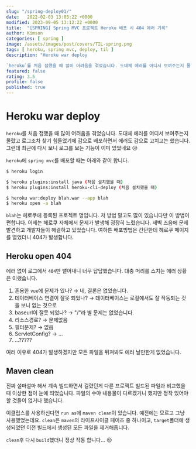 ```yaml
---
slug: "/spring-deploy01/"
date:   2022-02-03 13:05:22 +0000
modified: 2023-09-05 13:12:22 +0000
title:  "[SPRING] Spring MVC 프로젝트 Heroku 배포 시 404 에러 기록"
author: Kimson
categories: [ spring ]
image: /assets/images/post/covers/TIL-spring.png
tags: [ heroku, spring mvc, deploy, til ]
description: "Heroku war deploy

`heroku`를 처음 접했을 때 많이 어려움을 겪었습니다. 도대체 에러를 어디서 보여주는지 몰랐고 로그조차 찾기 힘들었기에 감으로 배포하면서 에러도 감으로 고치고는 했습니다. 그런데 최근에 다시 보니 로그를 보는 기능이 이미 있었네요 😥"
featured: false
rating: 3.5
profile: false
published: true
---
```


# Heroku war deploy

`heroku`를 처음 접했을 때 많이 어려움을 겪었습니다. 도대체 에러를 어디서 보여주는지 몰랐고 로그조차 찾기 힘들었기에 감으로 배포하면서 에러도 감으로 고치고는 했습니다. 그런데 최근에 다시 보니 로그를 보는 기능이 이미 있었네요 😥

`heroku`에 `spring mvc`를 배포할 때는 아래와 같이 합니다.

```bash
$ heroku login

$ heroku plugins:install java (처음 설치했을 때)
$ heroku plugins:install heroku-cli-deploy (처음 설치했을 때)

$ heroku war:deploy blah.war --app blah
$ heroku open -a blah
```

`blah`는 헤로쿠에 등록된 프로젝트 명입니다. 저 방법 말고도 많이 있습니다만 이 방법이 편합니다. 어제는 헤로쿠 자체에서 문제가 발생해 굉장히 느렸습니다. 새벽 즈음에 문제 발견하고 개발자들이 해결하고 있었습니다. 여하튼 배포방법은 간단한데 헤로쿠 페이지를 열었더니 404가 발생합니다.

## Heroku open 404

에러 없이 로그에서 `404`만 뱉어내니 너무 답답했습니다. 대충 머리를 스치는 에러 상황은 이랬습니다.

1. 혼용한 `vue`에 문제가 있나? → 네, 결론은 없었습니다.
2. 데이터베이스 연결이 잘못 되었나? → 데이터베이스는 로컬에서도 잘 작동되는 것을 보니 없는 것으로
3. baseurl이 잘못 되었나? → "/"라 별 문제는 없었습니다.
4. 리소스경로? → 문제없음
5. 필터문제? → 없음
6. ServletConfig? → ...
7. ...?????

여러 이유로 404가 발생하겠지만 모든 파일을 뒤져봐도 에러 날만한게 없었습니다.

## Maven clean

진짜 설마설마 해서 계속 빌드하면서 걸렸던게 다른 프로젝트 빌드된 파일과 비교했을 때 이상한 점이 눈에 띄었습니다. 파일의 수야 내용물이 다르겠거니 했지만 정작 있어야할 것들이 없거나 했습니다.

이클립스를 사용하신다면 `run as`에 `maven clean`이 있습니다. 예전에는 모르고 그냥 사용했었는데요. `clean`은 `maven`의 라이프사이클 페이즈 중 하나이고, `target`폴더에 생성되었던 이전 빌드에서 생성된 모든 파일을 제거해줍니다.

`clean`후 다시 `build`했더니 정상 작동 합니다... 😐
